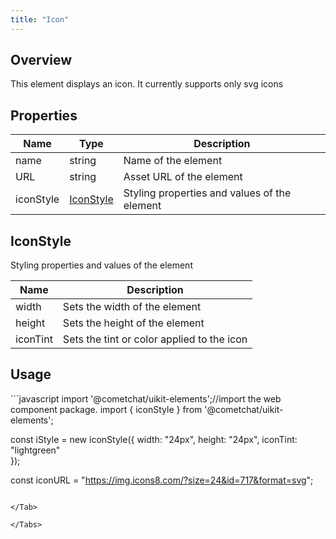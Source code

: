 ```yaml
---
title: "Icon"
---
```




## Overview

This element displays an icon. It currently supports only svg icons

## Properties

| Name      | Type                                              | Description                                  |
| --------- | ------------------------------------------------- | -------------------------------------------- |
| name      | string                                            | Name of the element                          |
| URL       | string                                            | Asset URL of the element                     |
| iconStyle | [IconStyle](/docs/ui-kit/react/v4/icon#iconstyle) | Styling properties and values of the element |

## IconStyle

Styling properties and values of the element

| Name     | Description                                |
| -------- | ------------------------------------------ |
| width    | Sets the width of the element              |
| height   | Sets the height of the element             |
| iconTint | Sets the tint or color applied to the icon |

## Usage

<Tabs>
<Tab title="JavaScript">
```javascript
import '@cometchat/uikit-elements';//import the web component package.
import { iconStyle } from '@cometchat/uikit-elements';

const iStyle = new iconStyle({
width: "24px",
height: "24px",
iconTint: "lightgreen"  
});

const iconURL = "https://img.icons8.com/?size=24&id=717&format=svg";

<cometchat-icon 
:URL="iconURL"
:iconStyle="iStyle">
</cometchat-icon>
```

</Tab>

</Tabs>
